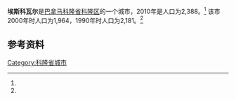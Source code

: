 {{Infobox settlement
|name                   = 埃斯科瓦尔
|native_name            = 
|settlement_type        = [[市_(巴拿马)|市]]
|image_skyline          = 
|image_caption          = 
|image_alt              = 
|pushpin_map            = Panama
|coordinates_display    = inline,title
|coordinates_region     = PA
|subdivision_type       = 国家
|subdivision_name       = {{flag|Panama}}
|subdivision_type1      = [[巴拿马行政区划|省份]]
|subdivision_name1      = [[科隆省_(巴拿马)|科隆省]]
|subdivision_type2      = [[区_(巴拿马)|区]]
|subdivision_name2      = [[科隆区_(巴拿马)|科隆区]]
|leader_title           = 
|leader_name            = 
|established_title      = 设立时间
|established_date       = 
|area_land_km2          = 81.3
|area_footnotes         = <ref name=inec>[http://www.contraloria.gob.pa/inec/archivos/P3601Cuadro11.xls {{Wayback|url=http://www.contraloria.gob.pa/inec/archivos/P3601Cuadro11.xls |date=20160304030354 }} "Cuadro 11 (Superficie, población y densidad de población en la República...)" [Table 11 (Area, population, and population density in the Republic...)<nowiki>]</nowiki>] (.xls). In {{cite web|title=Resultados Finales Básicos|trans-title=Basic Final Results|url=https://www.contraloria.gob.pa/inec/publicaciones/Publicaciones.aspx?ID_SUBCATEGORIA=59&ID_PUBLICACION=360&ID_IDIOMA=1&ID_CATEGORIA=13|publisher=[[National_Institute_of_Statistics_and_Census_of_Panama|National Institute of Statistics and Census of Panama]]|accessdate=May 26, 2015|language=es|archive-date=2015-07-10|archive-url=https://web.archive.org/web/20150710070123/http://www.contraloria.gob.pa/inec/Publicaciones/Publicaciones.aspx?ID_SUBCATEGORIA=59&ID_PUBLICACION=360&ID_IDIOMA=1&ID_CATEGORIA=13|dead-url=no}}</ref>
|population_as_of       = 2010
|population_total       = 2388
|population_footnotes   = <ref name=inec/>
|population_density_km2 = 29.4
|population_note        = 人口密度数据由计算得出
|timezone1              = [[北美东部时区|东部时区]]
|utc_offset1            = −5
|latd=9 |latm=9 |lats=0 |latNS=N
|longd=79|longm= 57|longs=36 |longEW=W
}}

'''埃斯科瓦尔'''是[[巴拿马|巴拿马]][[科隆省_(巴拿马)|科隆省]][[科隆区_(巴拿马)|科隆区]]的一个城市，2010年是人口为2,388。<ref name=inec/> 该市2000年时人口为1,964，1990年时人口为2,181。<ref name=inec/>

==参考资料==
{{reflist}}

{{Panama-geo-stub}}
{{Colón Province}}

[[Category:科隆省城市|Category:科隆省城市]]